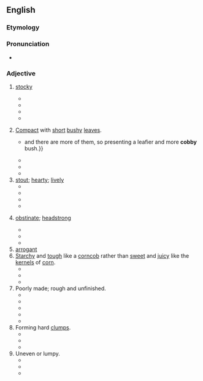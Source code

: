 ==English==

===Etymology===
{{suffix|en|cob|y}}

===Pronunciation===
* {{IPA|en|/ˈkɒbi/}}

===Adjective===
{{en-adj|cobbier}}

# {{lb|en|of an animal}} [[stocky]]
#* {{quote-book|en|year=1978 | title=The Gloster Fancy Canary |author=John Stewart Cross | page=9| passage=In a variety that is desirous of an overall '''cobby''' outline, the neck should be short and full without a tendency to hollow between back skull and shoulder.}}
#* {{quote-book|en|year=1981| title=The T.F.H. Book of Hamsters |author=Mervin F. Roberts | page=54| passage=The hamster shall be '''cobby''', well-conditioned in body, with large head, broad skull, and short in face, blunt-nosed, avoiding all rat-like appearance.}}
#* {{quote-book|en|year=2011|author=David Taylor|title=The Complete Contented Cat: Your Ultimate Guide to Feline Fulfilment|passage=The '''cobby''' cat is a solidly built animal with short, thick legs, broad shoulders and rump, and a short, rounded head with a flattish face.}}
#* {{quote-book|en|year=2019| title=Deteached|author=Eduard Meinema | page=| passage=Those are small, '''cobby''' men.}}
# {{lb|en|of a plant}} [[compact|Compact]] with [[short]] [[bushy]] [[leaf|leaves]].
#* {{quote-book|en|year=1950 | title=Gardeners' Chronicle, Horticultural Trade Journal|author=| page=32| passage={{...}} and there are more of them, so presenting a leafier and more '''cobby''' bush.}}
#* {{quote-book|en|year=1915| title=International Brewers' Journal - Volume 51|author=| page=357| passage=This material had been made up with success from a fairly uniform, bright and compact or '''cobby''' grade of thick-skinned barley, }}
#* {{quote-book|en|year=1950| title=The Chrysanthemum and Dahlia|author=| page=117| passage=I formed the opinion last year in particular that the naturally rooted cuttings were more '''cobby''' and shorter jointed and kept more in conformity with growth to suit my idea of general appearance and to fit in with my stopping dates.}}
#* {{quote-book|en|year=1969 | title=Amistad: Magazine of American Society of Mexico|author=| page=12| passage=The writer's favorite plant is a cluster of short, cobby green leaves (in shape resembling a banana), all reaching upward, }}
# [[stout]]; [[hearty]]; [[lively]]
#* {{quote-book|en|year=1847| title=Anacreontic Poems, On Religious, Moral, and Pastorial Subjects|chapter=A Young Esquire's Arrival At Manhood|author=John Wright | page=191| passage=So I may middle life enjoy, And jaunt about, my lovely toy; We'll spend our time so '''cobby''', Now thus, be in our hobby, And so enjoy the fashion }}
#* {{quote-book|en|year=1849| title=Second Work of Poems, Entitled A Gem for Every-one|chapter=The Snuff subject|author=John Wright | page=71| passage=Each one should be master now, of his own nose, But I pray you don't thus, take too strong a dose; -- A circumstance here allow me to mention, The subject of which is all good intention: The thing is so '''cobby''', and just to the point, Of a nose, with the snuff, well nigh out of joint ---}}
#* {{quote-book|en|year=1896| title=Farmer's Advocate and Home Magazine - Volume 31 |author=| page=156| passage=As it was, the two at head of the class were '''cobby''' in action.}}
#* {{quote-book|en|year=2013| title=Радость дарить знания: Английский язык со вкусом химии |author=Милеева Марина Николаевна | page=156| passage=Give them the third task. If succeed, You'll make them very '''cobby'''. }}
# {{rfv-sense|en}} [[obstinate]]; [[headstrong]]
#* {{quote-book|en|year=1986| title=The Farm Dog |author=A. R. Lloyd | page=6| passage=The biggest one was '''cobby''', a truculent skewbald, and the dog went for his fetlock.}}
#* {{quote-book|en|year=1993| title=Shadow Valley/Fort Vengeance |author=Gordon D. Shirreffs | page=23| passage=Nothing really serious but the Owens boys was '''cobby''' and so was Niles . Didn't take much for them to tangle horns }}
#* {{quote-book|en|year=2011|title=The Unknown Ajax| author=Georgette Heyer | page=71| passage=There's no need for you to be fatched, lad: my Grandfather Bray was just such a '''cobby''' old fellow! }}
# [[arrogant]]
# [[starchy|Starchy]] and [[tough]] like a [[corncob]] rather than [[sweet]] and [[juicy]] like the [[kernel]]s of [[corn]].
#* {{quote-book|en|year=1945| title=Bulletin|authorGeorgia Experiment Station; Cornell University|page=| passage=The aroma and flavor resembled that of cornmeal and tasted starchy and "'''cobby'''."}}
#* {{quote-book|en|year=1955| title=Cape Cod's Way: An Informal History |author=Scott Corbett | page=169| passage=Another Methodist minister who had trouble with a parishioner by the good old Cape Cod name of Cobb left this record: Cobb, dismissed; too '''cobby'''; all cob and no corn."}}
#* {{quote-book|en|year=1978 | title=A Family Raised on Sunshine |author=Beverly K. Nye | page=84| passage=Cook it quickly in boiling water with a smidgen of sugar, and it will taste just like fresh corn and not "'''cobby'''”, as some folks complain about frozen corn.}}
# Poorly made; rough and unfinished.
#* {{quote-journal|en|year=1975|month=February|work=Cycle World Magazine |title=Harley-Davidson SX250|author=|volume=14|number=3|page=75|passage=Once a group of design engineers finishes with a prototype, it is often very '''cobby'''. it needs to be refined and detailed.}}
#* {{quote-book|en|year=1981| title=Car and Driver - Volume 27 |author=| page=5| passage=Early cars were '''cobby''' in appearance, but our recently produced test car looked terrific overall, and there's more dedication to come.}}
#* {{quote-book|en|year=1985 | title=Time - Volume 126, Issues 9-17 |author=| page=103| passage=By this standard, Tracy Kidder's book is not too '''cobby'''.}}
#* {{quote-journal|en|year=1994|month=March|work=Walneck's Classic Cycle Trader|title=Harley-Davidson Sportster XLCH Road Test|page=23|author=|volume=|number=|passage=The finish is first class everywhere on the bike. Nothing is '''cobby'''  or rough or hurriedly done.}}
#* {{quote-book|en|year=2005| title=Fifty Years with Car and Driver |author=Marty Padgett | page=198| passage=The engine is '''cobby''', but I figure it's just the highly tuned start-up blues.}}
# Forming hard [[clump]]s.
#* {{quote-book|en|year=1971| title=Financial Management Research in Farming in the United States|author=Virdien L. Harrison| page=298| passage=Gemson Series ( clay loam , very '''cobby''' clay loam, stony, gravelly loam, Stony loam ) }}
#* {{quote-book|en|year=1979| title=Diagnostic Soil Testing for Nitrogen Availability|author=David W. James, ‎Eugene H. Cronin, ‎John E. Keith | page=58| passage=SOIL fractured sandstone bedrock 20 stony fine sandy loam, very '''cobby''' fine sandy loam 13-20 very '''cobby''' loamy fine sand 0-13 ( inches )}}
#* {{quote-book|en|year=1980| title=Soil Survey of Helena Valley|author=Lamonte C. Bingham | page=24| passage=The substratum is white very '''cobby''' clay loam to 50 inches.}}
# Uneven or lumpy.
#* {{quote-book|en|year=1957| title=The Innocent Ambassadors |author=Philip Wylie | page=169| passage= I sat on the bed — jumped up — and found a less '''cobby''' place. }}
#* {{quote-book|en|year=1974| title=Follies & Grottoes |author=Barbara Jones | page=286| passage=one face is '''cobby''' gothick with a big ''quatrefoil'' on each side of the arch, and the other is '''cobby''' classical with alcoves.}}
#* {{quote-book|en|year=1998| title=Walneck's Classic Cycle Trader, September 1998|author=| page=112| passage=So even in very '''cobby corners''', the Bonneville steers more accurately and steadily than most machines.}}